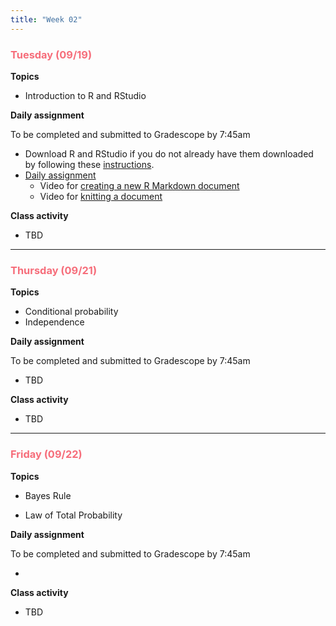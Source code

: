 ```yaml
---
title: "Week 02"
---
```


::: {style="color: #F66D7A"}
### Tuesday (09/19)
:::

**Topics**

-   Introduction to R and RStudio

**Daily assignment**

To be completed and submitted to Gradescope by 7:45am

-   Download R and RStudio if you do not already have them downloaded by following these [instructions](files/R_RStudio.pdf).
-   [Daily assignment](daily/DA_03.pdf)
    -   Video for [creating a new R Markdown document](https://middlebury.zoom.us/rec/share/P3yz_ijZA4gzX44fDgaLEnqqHuOkjvTTDo0HRX-cxUyuo7ObKGGCKQs2xKPyLaVy.qkjvzTJAbq7KjC8G?startTime=1694198782000 Passcode: X^SuA=Q1)
    -   Video for [knitting a document](https://middlebury.zoom.us/rec/share/P3yz_ijZA4gzX44fDgaLEnqqHuOkjvTTDo0HRX-cxUyuo7ObKGGCKQs2xKPyLaVy.qkjvzTJAbq7KjC8G?startTime=1694199079000 Passcode: X^SuA=Q1)

**Class activity**

-   TBD

------------------------------------------------------------------------

::: {style="color: #F66D7A"}
### Thursday (09/21)
:::

**Topics**

-   Conditional probability
-   Independence

**Daily assignment**

To be completed and submitted to Gradescope by 7:45am

-   TBD

**Class activity**

-   TBD

------------------------------------------------------------------------

::: {style="color: #F66D7A"}
### Friday (09/22)
:::

**Topics**

-   Bayes Rule

-   Law of Total Probability

**Daily assignment**

To be completed and submitted to Gradescope by 7:45am

-   

**Class activity**

-   TBD

